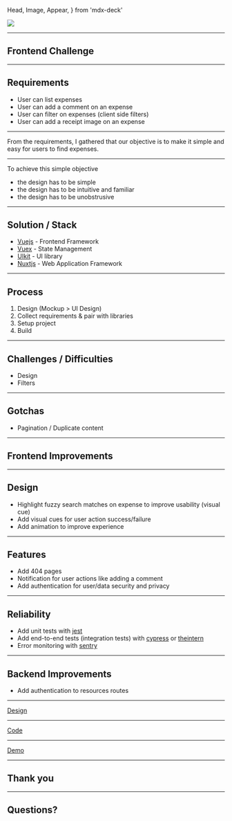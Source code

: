   Head,
  Image,
  Appear,
  } from 'mdx-deck'

<Head>
  <title>Pleo-io - Expenses, simplified</title>
  <meta name='twitter:card' content='summary_large_image' />
  <meta name='twitter:site' content='@pauldariye' />
  <meta name='twitter:title' content='Expenses, simplified' />
  <meta name='twitter:description' content='Say no to expense reports' />
  <meta name='twitter:image' content='/icon.png' />
</Head>

<Image src="icon.png" size="100"/>

---

## Frontend Challenge

---

## Requirements
- User can list expenses
- User can add a comment on an expense
- User can filter on expenses (client side filters)
- User can add a receipt image on an expense

---

From the requirements, I gathered that our objective is to make it simple and
easy for users to find expenses.

---

To achieve this simple objective
- the design has to be simple
- the design has to be intuitive and familiar
- the design has to be unobstrusive

---

## Solution / Stack
- [Vuejs](https://vuejs.org) - Frontend Framework
- [Vuex](https://vuex.vuejs.org) - State Management
- [UIkit](https://getuikit.com/) - UI library
- [Nuxtjs](https://nuxtjs.org/) - Web Application Framework

---

## Process
1. Design (Mockup > UI Design)
2. Collect requirements & pair with libraries
3. Setup project
4. Build

---

## Challenges / Difficulties
- Design
- Filters

---

## Gotchas
- Pagination / Duplicate content

---


## Frontend Improvements

---

## Design
- Highlight fuzzy search matches on expense to improve usability (visual cue)
- Add visual cues for user action success/failure
- Add animation to improve experience

---

## Features
- Add 404 pages
- Notification for user actions like adding a comment
- Add authentication for user/data security and privacy

---

## Reliability
- Add unit tests with [jest](https://jestjs.io/)
- Add end-to-end tests (integration tests) with [cypress](https://cypress.io) or
    [theintern](https://theintern.io/)
- Error monitoring with [sentry](https://sentry.io/welcome/)

---

## Backend Improvements
- Add authentication to resources routes

---


[Design](/design/)

---

[Code](https://github.com/pauldariye/frontend-challenge)

---

[Demo](https://pleo-io-expenses.now.sh)

---

## Thank you

---

## Questions?

